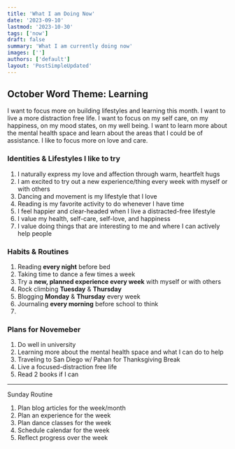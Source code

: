 ```yaml
---
title: 'What I am Doing Now'
date: '2023-09-10'
lastmod: '2023-10-30'
tags: ['now']
draft: false
summary: 'What I am currently doing now'
images: ['']
authors: ['default']
layout: 'PostSimpleUpdated'
---
```


## October Word Theme: Learning

I want to focus more on building lifestyles and learning this month. I want to live a more distraction free life. I want to focus on my self care, on my happiness, on my mood states, on my well being. I want to learn more about the mental health space and learn about the areas that I could be of assistance. I like to focus more on love and care.

### Identities & Lifestyles I like to try

1. I naturally express my love and affection through warm, heartfelt hugs
2. I am excited to try out a new experience/thing every week with myself or with others
3. Dancing and movement is my lifestyle that I love
4. Reading is my favorite activity to do whenever I have time
5. I feel happier and clear-headed when I live a distracted-free lifestyle
6. I value my health, self-care, self-love, and happiness
7. I value doing things that are interesting to me and where I can actively help people

### Habits & Routines

1. Reading **every night** before bed
2. Taking time to dance a few times a week
3. Try a **new, planned experience every week** with myself or with others
4. Rock climbing **Tuesday** & **Thursday**
5. Blogging **Monday** & **Thursday** every week
6. Journaling **every morning** before school to think
7.

### Plans for Novemeber

1. Do well in university
2. Learning more about the mental health space and what I can do to help
3. Traveling to San Diego w/ Pahan for Thanksgiving Break
4. Live a focused-distraction free life
5. Read 2 books if I can

---

Sunday Routine

1. Plan blog articles for the week/month
2. Plan an experience for the week
3. Plan dance classes for the week
4. Schedule calendar for the week
5. Reflect progress over the week
